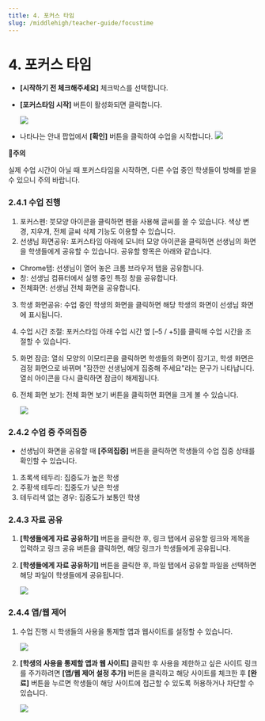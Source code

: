 ```yaml
---
title: 4. 포커스 타임
slug: /middlehigh/teacher-guide/focustime
---
```



# 4. 포커스 타임

- **[시작하기 전 체크해주세요]** 체크박스를 선택합니다.
- **[포커스타임 시작]** 버튼이 활성화되면 클릭합니다.

  <Image src="/img/kr/middlehigh/teacher/04-01.jpg" size="lg" />

- 나타나는 안내 팝업에서 **\[확인]** 버튼을 클릭하여 수업을 시작합니다.
  <Image src="/img/kr/middlehigh/teacher/04-02.jpg" size="lg" />

**🚨주의**

실제 수업 시간이 아닐 때 포커스타임을 시작하면, 다른 수업 중인 학생들이 방해를 받을 수 있으니 주의 바랍니다.

### 2.4.1 수업 진행

1. 포커스펜: 붓모양 아이콘을 클릭하면 펜을 사용해 글씨를 쓸 수 있습니다. 색상 변경, 지우개, 전체 글씨 삭제 기능도 이용할 수 있습니다.
2. 선생님 화면공유: 포커스타임 아래에 모니터 모양 아이콘을 클릭하면 선생님의 화면을 학생들에게 공유할 수 있습니다. 공유할 항목은 아래와 같습니다.

- Chrome탭: 선생님이 열어 놓은 크롬 브라우저 탭을 공유합니다.
- 창: 선생님 컴퓨터에서 실행 중인 특정 창을 공유합니다.
- 전체화면: 선생님 전체 화면을 공유합니다.

3. 학생 화면공유: 수업 중인 학생의 화면을 클릭하면 해당 학생의 화면이 선생님 화면에 표시됩니다.
4. 수업 시간 조절: 포커스타임 아래 수업 시간 옆 [–5 / +5]를 클릭해 수업 시간을 조절할 수 있습니다.
5. 화면 잠금: 열쇠 모양의 이모티콘을 클릭하면 학생들의 화면이 잠기고, 학생 화면은 검정 화면으로 바뀌며 "잠깐만 선생님에게 집중해 주세요"라는 문구가 나타납니다. 열쇠 아이콘을 다시 클릭하면 잠금이 해제됩니다.
6. 전체 화면 보기: 전체 화면 보기 버튼을 클릭하면 화면을 크게 볼 수 있습니다.

   <Image src="/img/kr/middlehigh/teacher/04-03.jpg" size="lg" />

### 2.4.2 수업 중 주의집중

- 선생님이 화면을 공유할 때 **[주의집중]** 버튼을 클릭하면 학생들의 수업 집중 상태를 확인할 수 있습니다.

1. 초록색 테두리: 집중도가 높은 학생
2. 주황색 테두리: 집중도가 낮은 학생
3. 테두리색 없는 경우: 집중도가 보통인 학생

### 2.4.3 자료 공유

1. **[학생들에게 자료 공유하기]** 버튼을 클릭한 후, 링크 탭에서 공유할 링크와 제목을 입력하고 링크 공유 버튼을 클릭하면, 해당 링크가 학생들에게 공유됩니다.
2. **[학생들에게 자료 공유하기]** 버튼을 클릭한 후, 파일 탭에서 공유할 파일을 선택하면 해당 파일이 학생들에게 공유됩니다.

   <Image src="/img/kr/middlehigh/teacher/04-04.jpg" size="lg" />

### 2.4.4 앱/웹 제어

1. 수업 진행 시 학생들의 사용을 통제할 앱과 웹사이트를 설정할 수 있습니다.

   <Image src="/img/kr/middlehigh/teacher/04-05.jpg" size="lg" />

2. **[학생의 사용을 통제할 앱과 웹 사이트]** 클릭한 후 사용을 제한하고 싶은 사이트 링크를 주가하려면 **\[앱/웹 제어 설정 추가]** 버튼을 클릭하고 해당 사이트를 체크한 후 **\[완료]** 버튼을 누르면 학생들이 해당 사이트에 접근할 수 있도록 허용하거나 차단할 수 있습니다.

   <Image src="/img/kr/middlehigh/teacher/04-06.jpg" size="lg" />
